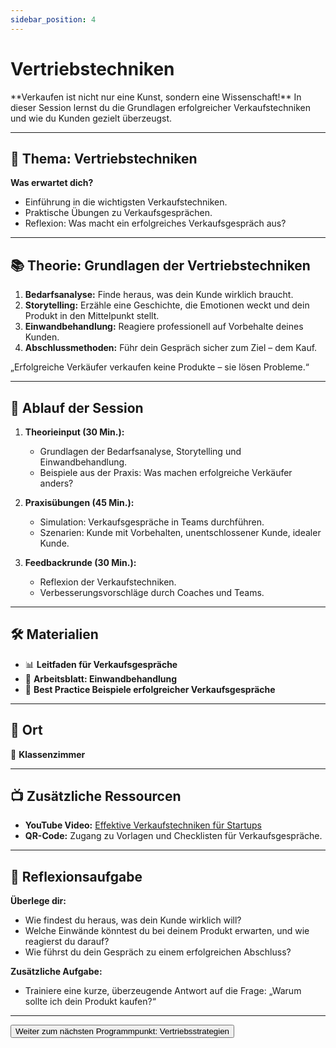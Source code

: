 ```yaml
---
sidebar_position: 4
---
```


# Vertriebstechniken

<Admonition type="info" icon="🤝">
  **Verkaufen ist nicht nur eine Kunst, sondern eine Wissenschaft!**  
  In dieser Session lernst du die Grundlagen erfolgreicher Verkaufstechniken und wie du Kunden gezielt überzeugst.
</Admonition>

---

## 🎯 **Thema:** Vertriebstechniken

**Was erwartet dich?**  
- Einführung in die wichtigsten Verkaufstechniken.  
- Praktische Übungen zu Verkaufsgesprächen.  
- Reflexion: Was macht ein erfolgreiches Verkaufsgespräch aus?  

---

## 📚 **Theorie: Grundlagen der Vertriebstechniken**

1. **Bedarfsanalyse:** Finde heraus, was dein Kunde wirklich braucht.  
2. **Storytelling:** Erzähle eine Geschichte, die Emotionen weckt und dein Produkt in den Mittelpunkt stellt.  
3. **Einwandbehandlung:** Reagiere professionell auf Vorbehalte deines Kunden.  
4. **Abschlussmethoden:** Führ dein Gespräch sicher zum Ziel – dem Kauf.  

<Admonition type="quote" icon="💡">
  „Erfolgreiche Verkäufer verkaufen keine Produkte – sie lösen Probleme.“  
</Admonition>

---

## 📝 **Ablauf der Session**

1. **Theorieinput (30 Min.):**  
   - Grundlagen der Bedarfsanalyse, Storytelling und Einwandbehandlung.  
   - Beispiele aus der Praxis: Was machen erfolgreiche Verkäufer anders?  

2. **Praxisübungen (45 Min.):**  
   - Simulation: Verkaufsgespräche in Teams durchführen.  
   - Szenarien: Kunde mit Vorbehalten, unentschlossener Kunde, idealer Kunde.  

3. **Feedbackrunde (30 Min.):**  
   - Reflexion der Verkaufstechniken.  
   - Verbesserungsvorschläge durch Coaches und Teams.  

---

## 🛠️ **Materialien**

- 📊 **Leitfaden für Verkaufsgespräche**  
- 📝 **Arbeitsblatt: Einwandbehandlung**  
- 📄 **Best Practice Beispiele erfolgreicher Verkaufsgespräche**  


---

## 📍 **Ort**

📍 **Klassenzimmer**  

---

## 📺 **Zusätzliche Ressourcen**

- **YouTube Video:** [Effektive Verkaufstechniken für Startups](https://www.youtube.com/watch?v=Pt07RG4ripY)  
- **QR-Code:** Zugang zu Vorlagen und Checklisten für Verkaufsgespräche.  

---

## 🚀 **Reflexionsaufgabe**

**Überlege dir:**  
- Wie findest du heraus, was dein Kunde wirklich will?  
- Welche Einwände könntest du bei deinem Produkt erwarten, und wie reagierst du darauf?  
- Wie führst du dein Gespräch zu einem erfolgreichen Abschluss?  

**Zusätzliche Aufgabe:**  
- Trainiere eine kurze, überzeugende Antwort auf die Frage: „Warum sollte ich dein Produkt kaufen?“  

---

<Button destination="/roadmap/docs/startup-basics/yfn-school/day3/sales-strategy">
  Weiter zum nächsten Programmpunkt: Vertriebsstrategien
</Button>